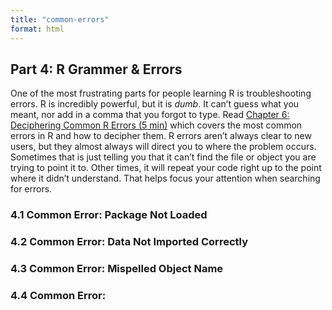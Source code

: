 ```yaml
---
title: "common-errors"
format: html
---
```


## Part 4: R Grammer & Errors

One of the most frustrating parts for people learning R is troubleshooting errors. R is incredibly powerful, but it is *dumb*. It can't guess what you meant, nor add in a comma that you forgot to type. Read [Chapter 6: Deciphering Common R Errors (5 min)](https://ismayc.github.io/rbasics-book/6-errors.html){target="_blank"} which covers the most common errors in R and how to decipher them. R errors aren't always clear to new users, but they almost always will direct you to where the problem occurs. Sometimes that is just telling you that it can't find the file or object you are trying to point it to. Other times, it will repeat your code right up to the point where it didn't understand. That helps focus your attention when searching for errors.


### 4.1 Common Error: Package Not Loaded


### 4.2 Common Error: Data Not Imported Correctly


### 4.3 Common Error: Mispelled Object Name


### 4.4 Common Error: 


